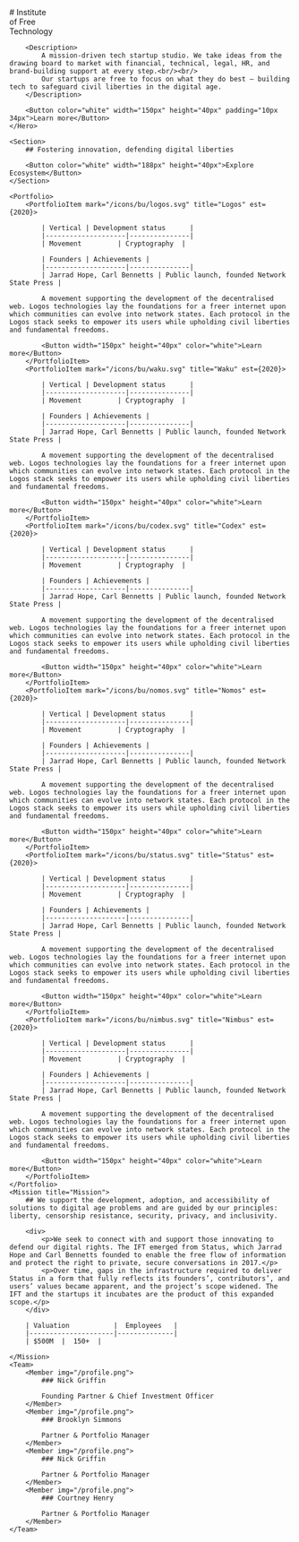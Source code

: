 
<SEO />

<Home>
    <Hero>
        # Institute<br />of Free <br />Technology
        
        <Description>
            A mission-driven tech startup studio. We take ideas from the drawing board to market with financial, technical, legal, HR, and brand-building support at every step.<br/><br/>
            Our startups are free to focus on what they do best — building tech to safeguard civil liberties in the digital age.
        </Description>

        <Button color="white" width="150px" height="40px" padding="10px 34px">Learn more</Button>
    </Hero>

    <Section>
        ## Fostering innovation, defending digital liberties

        <Button color="white" width="188px" height="40px">Explore Ecosystem</Button>
    </Section>

    <Portfolio>
        <PortfolioItem mark="/icons/bu/logos.svg" title="Logos" est={2020}>

            | Vertical | Development status      |
            |--------------------|---------------|
            | Movement         | Cryptography  |

            | Founders | Achievements |
            |--------------------|---------------|
            | Jarrad Hope, Carl Bennetts | Public launch, founded Network State Press |

            A movement supporting the development of the decentralised web. Logos technologies lay the foundations for a freer internet upon which communities can evolve into network states. Each protocol in the Logos stack seeks to empower its users while upholding civil liberties and fundamental freedoms.

            <Button width="150px" height="40px" color="white">Learn more</Button>
        </PortfolioItem>
        <PortfolioItem mark="/icons/bu/waku.svg" title="Waku" est={2020}>

            | Vertical | Development status      |
            |--------------------|---------------|
            | Movement         | Cryptography  |

            | Founders | Achievements |
            |--------------------|---------------|
            | Jarrad Hope, Carl Bennetts | Public launch, founded Network State Press |

            A movement supporting the development of the decentralised web. Logos technologies lay the foundations for a freer internet upon which communities can evolve into network states. Each protocol in the Logos stack seeks to empower its users while upholding civil liberties and fundamental freedoms.

            <Button width="150px" height="40px" color="white">Learn more</Button>
        </PortfolioItem>
        <PortfolioItem mark="/icons/bu/codex.svg" title="Codex" est={2020}>

            | Vertical | Development status      |
            |--------------------|---------------|
            | Movement         | Cryptography  |

            | Founders | Achievements |
            |--------------------|---------------|
            | Jarrad Hope, Carl Bennetts | Public launch, founded Network State Press |

            A movement supporting the development of the decentralised web. Logos technologies lay the foundations for a freer internet upon which communities can evolve into network states. Each protocol in the Logos stack seeks to empower its users while upholding civil liberties and fundamental freedoms.

            <Button width="150px" height="40px" color="white">Learn more</Button>
        </PortfolioItem>
        <PortfolioItem mark="/icons/bu/nomos.svg" title="Nomos" est={2020}>

            | Vertical | Development status      |
            |--------------------|---------------|
            | Movement         | Cryptography  |

            | Founders | Achievements |
            |--------------------|---------------|
            | Jarrad Hope, Carl Bennetts | Public launch, founded Network State Press |

            A movement supporting the development of the decentralised web. Logos technologies lay the foundations for a freer internet upon which communities can evolve into network states. Each protocol in the Logos stack seeks to empower its users while upholding civil liberties and fundamental freedoms.

            <Button width="150px" height="40px" color="white">Learn more</Button>
        </PortfolioItem>
        <PortfolioItem mark="/icons/bu/status.svg" title="Status" est={2020}>

            | Vertical | Development status      |
            |--------------------|---------------|
            | Movement         | Cryptography  |

            | Founders | Achievements |
            |--------------------|---------------|
            | Jarrad Hope, Carl Bennetts | Public launch, founded Network State Press |

            A movement supporting the development of the decentralised web. Logos technologies lay the foundations for a freer internet upon which communities can evolve into network states. Each protocol in the Logos stack seeks to empower its users while upholding civil liberties and fundamental freedoms.

            <Button width="150px" height="40px" color="white">Learn more</Button>
        </PortfolioItem>
        <PortfolioItem mark="/icons/bu/nimbus.svg" title="Nimbus" est={2020}>

            | Vertical | Development status      |
            |--------------------|---------------|
            | Movement         | Cryptography  |

            | Founders | Achievements |
            |--------------------|---------------|
            | Jarrad Hope, Carl Bennetts | Public launch, founded Network State Press |

            A movement supporting the development of the decentralised web. Logos technologies lay the foundations for a freer internet upon which communities can evolve into network states. Each protocol in the Logos stack seeks to empower its users while upholding civil liberties and fundamental freedoms.

            <Button width="150px" height="40px" color="white">Learn more</Button>
        </PortfolioItem>
    </Portfolio>
    <Mission title="Mission">
        ## We support the development, adoption, and accessibility of solutions to digital age problems and are guided by our principles: liberty, censorship resistance, security, privacy, and inclusivity.

        <div>
            <p>We seek to connect with and support those innovating to defend our digital rights. The IFT emerged from Status, which Jarrad Hope and Carl Bennetts founded to enable the free flow of information and protect the right to private, secure conversations in 2017.</p>
            <p>Over time, gaps in the infrastructure required to deliver Status in a form that fully reflects its founders’, contributors’, and users’ values became apparent, and the project’s scope widened. The IFT and the startups it incubates are the product of this expanded scope.</p>
        </div>

        | Valuation           |  Employees   |
        |---------------------|--------------|
        | $500M  |  150+  |

    </Mission>
    <Team>
        <Member img="/profile.png">
            ### Nick Griffin

            Founding Partner & Chief Investment Officer
        </Member>
        <Member img="/profile.png">
            ### Brooklyn Simmons

            Partner & Portfolio Manager
        </Member>
        <Member img="/profile.png">
            ### Nick Griffin

            Partner & Portfolio Manager
        </Member>
        <Member img="/profile.png">
            ### Courtney Henry

            Partner & Portfolio Manager
        </Member>
    </Team>
</Home>

<HomeFooter />